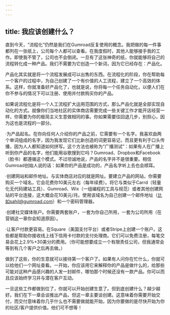 ```yaml
---
---
---
```

title: 我应该创建什么？
---




直到今天，“流程化”仍然是我们在Gumroad反复使用的概念。我把做的每一件事都列在一张纸上，公司每个人都可以查看。在我度假时，其他人能够接手我的工作。即使我不管了，公司也不会倒闭。一旦有了这张神奇的纸，你就能够将自己的流程转化成一种产品。我们不需要为它创造一个新词，因为它已经存在：产品化。

产品化其实就是将一个流程发展成可以出售的东西。在流程化的阶段，你在帮助每一个客户的过程中，为自己创建了一个有价值的人工流程，建立了一个高效的体系。这样，你就准备好产品化了，也就是说，你将每一个任务自动化，以便人们在你不参与的情况下可以注册、使用并付款购买你的产品。

如果说流程化是将一个人工流程扩大运用范围的方式，那么产品化就是全部实现自动化的方式。就像你们当地社区的实体商店需要完成一些关键工作才能开店经营一样，你需要为你的极简主义生意做相同的事。你如果需要往回退几步，别担心，因为这也是流程的一部分。



·为产品起名。在你向任何人介绍你的产品之前，它需要有一个名字。我喜欢由两个单词组成的名字，因为我发现它们比新创造的词更容易记，而且更有利于口头传播，因为人人都知道如何拼写。这个方法也被称为“广播测试”：如果有人在广播上听到你产品的名字，他们能用谷歌搜到它吗？Gumroad、Dropbox和Facebook（脸书）都遵循这个模式。不过坦诚地说，产品的名字并不是很重要。相信Gumroad创始人说的话：如果你的产品是成功的，产品名字听上去也会顺耳。

·创建网站和邮件地址。与实体商店对应的就是网址。要建立产品的网站，你需要购买一个域名，它会花费你10美元左右（每年续费）。将它与类似于Carrd（轻量化无代码建站工具）、Gumroad、Wix（一组编程的工具与规范）或者其他创建网站的平台连接，这大概会花10美元/月。使用该域名为自己创建一个邮件地址（比如sahil@gumroad.com）和一个密码管理器。

·创建社交媒体账户。你需要两套账户，一套为你自己所用，一套为公司所用（在营销这一章你会知道原因）。

·让客户付款更容易。在Square（美国支付平台）或者Stripe上创建一个账户。这些都是帮助你接收线上线下信用卡付款的支付处理商。它们可以免费注册，每笔交易会花上2.9%+30美分的费用。（你可能想要成立一个有限责任公司，但我通常会等到有几个客户之后再去做。）

做到了这些，你的生意就可以接待第一个客户了。如果有人问你在忙什么，你就可以给他们一个网址查看。一开始，你应该用它来解释你的产品是做什么的，给那些可能对这种产品感兴趣的人发一封邮件，哪怕那个时候还没有一款产品。你可以而且应该始终学习并与潜在客户互动。

一旦这些工作都做到位了，你就可以开始创建生意了。但到底创建什么？越少越好。我们在下一章会谈推出产品，但这一章主要谈创建。这意味着你需要开始交付，而交付意味着你几乎什么也不需要做就能开始，因为你要做的是尽快开始为你的社区/客户提供价值。他们可不想等！